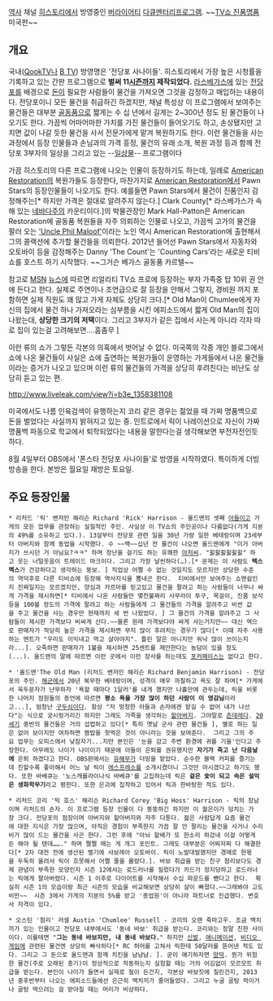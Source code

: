 [[역사]] 채널 [[히스토리]]에서 방영중인 [[버라이어티]] [[다큐멘터리]]프로그램. 
~~[[TV쇼 진품명품]] 미국판~~

== 개요 ==
국내([[QookTV]]나 [[B TV]]) 방영명은 '전당포 사나이들'. 히스토리에서 가장 높은 시청률을 기록하고 있는 간판 프로그램으로 '''벌써 11[[시즌]]까지 제작되었다.''' [[라스베가스]]에 있는 [[전당포]]를 배경으로 [[돈]]이 필요한 사람들이 물건을 가져오면 그것을 감정하고 매입하는 내용이다. 전당포이니 모든 물건을 취급하긴 하겠지만, 채널 특성상 이 프로그램에서 보여주는 물건들은 대부분 [[골동품]]으로 짧게는 수 십 년에서 길게는 2~300년 정도 된 물건들이 나오기도 한다. 가끔씩 어마어마한 가치를 가진 물건들이 들어오기도 하고, 손상됐지만 고치면 값이 나갈 듯한 물건을 사서 전문가에게 맡겨 복원하기도 한다. 이런 물건들을 사는 과정에서 등장 인물들과 손님과의 가격 흥정, 물건의 유래 소개, 복원 과정 등과 함께 전당포 3부자의 일상을 그리고 있는 --[[일상물]]-- 프로그램이다

가끔 히스토리의 다른 프로그램에 나오는 인물이 등장하기도 하는데, 일례로 [[American Restoration]]의 복원가들도 등장한다, 마찬가지로 [[American Restoration]]에서 Pawn Stars의 등장인물들이 나오기도 한다.  예를들면 Pawn Stars에서 물건이 진품인지 감정해주는[* 하지만 가격은 절대로 알려주지 않는다.] Clark County[* 라스베가스가 속해 있는 [[네바다]]주의 카운티이다.]의 박물관장인 Mark Hall-Patton은 American Restoration에 골동품 복원들을 자주 의뢰하는 인물로 나오고, 가끔씩 고가의 물건을 팔러 오는 [http://www.unclephilmaloof.com/home.html 'Uncle Phil Maloof']이라는 노인 역시 American Restoration에 출현해서 그의 콜랙션에 추가할 물건들을 의뢰한다. 2012년 들어선 Pawn Stars에서 자동차와 오토바이 등을 감정해주는 Danny 'The Count'는 'Counting Cars'라는 새로운 티비쇼를 호스트 하기 시작했다. ~~그거슨 베가스 골동품 카르텔~~

참고로 [[MSN]] [[뉴스]]에 따르면 리얼리티 TV쇼 프로에 등장하는 부자 가족중 탑 10위 권 안에 든다고 한다. 실제로 주연이나 조연급으로 잘 등장을 안해서 그렇지, 경비원 까지 포함하면 실제 직원도 꽤 많고 가게 자체도 상당히 크다.[* Old Man이 Chumlee에게 자신의 집에서 물건 하나 가져오라는 심부름을 시킨 에피소드에서 짧게 Old Man의 집이 나왔는대, '''상당한 크기의 저택'''이다.  그리고 3부자가 같은 집에서 사는게 아니라 각자 따로 집이 있는걸 고려해보면....흠좀무 ]

이런 류의 쇼가 그렇든 각본의 의혹에서 벗어날 수 없다. 미국쪽의 각종 개인 블로그에서 쇼에 나온 물건들이 사실은 쇼에 출연하는 복원가들이 운영하는 가게들에서 나온 물건들이라는 증거가 나오고 있으며 이런 류의 물건들의 가격을 상당히 후려친다는 비난도 상당히 듣고 있는 편.

http://www.liveleak.com/view?i=b3e_1358381108 

미국에서도 나름 인육검색이 유행하는지 코리 같은 경우는 젊었을 때 가짜 명품백으로 돈을 벌었다는 사실까지 밝혀지고 있는 중.
인트로에서 릭이 나레이션으로 자신이 가짜 명품백 파동으로 학교에서 퇴학되었다는 내용을 말한다는걸 생각해보면 부전자전인듯 하다.

8월 4일부터 OBS에서 '폰스타 전당포 사나이들'로 방영을 시작하였다. 특이하게 더빙방송을 한다. 본방은 월요일 재방은 토요일.
== 주요 등장인물 ==
 * 리처드 '릭' 밴저민 해리슨 Richard 'Rick' Harrison - 올드맨의 셋째 [[아들]]이고 가게의 모든 업무를 관장하는 실질적인 주인. 사실상 이 TV쇼의 주인공이나 다름없다(가게 지분의 49%를 소유하고 있다.). 13살부터 전당포 관련 일을 30년 가량 일한 베테랑이며 23세부터 아버지와 함께 동업을 시작했다. 수 ~~백~~십년 전 물건이 나오면 올드맨에게 "이거 아버지가 쓰시던 거 아님요?ㅋㅋ" 하며 장난을 걸기도 하는 유쾌한 [[아저씨]]. "힗힗힗힗힗힗" 하고 웃는 너털웃음이 트레이드 마크이다. 그리고 가장 날씬하다(…).[* 문제는 이 사람도 '''텍스멕스'''가 건강하다고 생각하는 뚱보. ] 직업상 어쩔 수 없는 것일지도 모르지만 상당한 수준의 역덕후로 다른 티비쇼에 등장해 역사지식을 뽐내곤 한다.  티비에서만 보여주는 쇼맨쉽인지 진짜일지는 모르겠지만, 양심과 카르마를 믿고있고 물건을 팔려고 하는 사람들이 너무나 싸게 가격을 제시하면[* 티비에서 나온 사람들만 몇천불짜리 사무라이 투구, 목걸이, 진품 보석등을 100불 정도의 가격에 팔려고 하는 사람들에게 그 물건들의 가격을 알려주고 비싼 값을 주고 물건을 사는 경우만 현재까지 세 번 나왔었다. ] 그 물건의 가격을 알려주고 그 사람들이 제시한 가격보다 비싸게 산다.~~물론 원래 가격보다야 싸게 사는거지만~~ 대신 역으로 판매자가 적당히 높은 가격을 제시하면 무지 많이 후려치는 경우가 많다[* 이때 자주 사용하는 멘트가 "우리도 이익내고 먹고 살아야지". 틀린 말은 아니지만 워낙 많이 쓰이는지라...]. 오죽하면 판매자가 1불을 제시하면 25센트를 제안한다는 농담이 있을 정도(...). 올드맨의 말에 따르면 이런 곳에서 이런 장사를 하는데도 [[포커페이스]]는 없다고 한다.

 * '올드맨'The Old Man (리처드 밴저민 해리슨 Richard Benjamin Harrison) - 전당포의 주인. [[해군]]에서 20년 복무한 베테랑이며, 성격이 매우 까칠하고 욕도 잘 하며[* 가게에서 육두문자가 난무하자 '욕할 때마다 1달러'를 내게 했지만 나흘만에 관두는데, 릭을 비롯한 나머지 점원들의 증언에 따르면 '''평소 욕을 가장 많이 하던 사람이 이 영감님'''이라고...], 엄청난 [[구두쇠]]이다. 항상 "저 멍청한 아들과 손자에겐 맡길 수 없어 내가 나선다"는 식으로 궁시렁거리긴 하지만 그래도 가족을 생각하는 [[할아버지]]. 그야말로 [[츤데레]]다. [[20세기]] 중반의 물건들은 거의 섭렵하고 있다[* 특히 옛날 군사 관련 물건들 ], 별로 하는 일은 없어 보이지만 여차하면 짬밥을 헛먹은 것이 아니라는 것을 보여준다.  그리고 그의 주요 업무는 오피스에서 낮잠자기...지만 본인은 '눈을 감고 주변 환경에 귀를 기울'인다고 주장한다. 아무래도 나이가 나이이기 때문에 아들이 은퇴를 권유했지만 '''자기가 죽고 난 다음날에''' 은퇴 하겠다고 한다. OBS판에서는 [[유해무]]가 더빙을 맡았다. 순수한 블랙 커피를 즐기는데 진할수록 좋아해서 어느 날 릭이 [[에스프레소]]를 소개시켰더니 그것만 마시겠다고 하기도 했다. 또한 바베큐는 '노스캐롤라이나식 바베큐'를 고집하는데 릭은 '''겉은 숯이 되고 속은 설익은 생화학무기'''라고 평한다. 또한 은괴에 집착하고 있어서 릭과 한바탕한 적도 있다.

 * 리처드 코리 '빅 호스' 해리슨 Richard Corey 'Big Hoss' Harrison - 릭의 장남이며 리처드의 손자. 이 프로그램 등장 인물이 다 뚱뚱하긴 하지만 이 젊은이가 덩치는 가장 크다. 전당포의 점장이며 아버지와 할아버지와 자주 다툰다. 젊은 사람답게 요즘 물건에 대한 지식은 가장 많으며, 아직은 경험이 부족한지 가끔 잘 안 팔리는 물건을 사거나 수리비가 많이 드는 물건을 사곤 한다. 그런 후에 "아놔 할배가 또 한소리 하겄네 이걸 어떻게든 해야 될 텐데……." 하며 쩔쩔 매는 게 개그 포인트. 그래도 대부분은 어찌저찌 다 해결한다[* 2차 대전 전에 생산된 벨기에 샤보레아 오토바이. 릭이 노발대발했지만 경매로 한몫을 두둑히 올려서 릭이 흐뭇해서 어쩔 줄을 몰랐다.]. 바보 취급을 받는 친구 첨리보다도 경제 관념이 부족한 모양인지 시즌 12에서는 로드러너를 질렀다가 카드가 정지당하고 로드러너는 릭에게 팔아버렸다. 시즌 1 이후로 다이어트를 시작해서 수십 파운드를 뺐다고 한다.  확실히 시즌 1의 모습이랑 최근 시즌의 모습을 비교해보면 상당히 살이 빠졌다.~~그래봐야 고도비만~~  시즌 3에서 가게의 지분의 5%를 받고 '종업원'이 아니라 파트너로 진급했다. 변호사 자격이 있다.

 * 오스틴 '첨리' 러셀 Austin 'Chumlee' Russell - 코리의 오랜 죽마고우. 조금 백치끼가 있는 인물이고 전당포 내부에서도 '동네 바보' 취급을 받는다. 코리와는 정말 친한 사이이다. 이를테면 "'''그는 동네 바보지만, 내 동네 바보다.'''" 하지만 [[신발]], [[애니메이션]], [[비디오 게임]]에 관련된 물건엔 상당히 빠삭하다[* RC 허머를 고쳐서 릭한테 50달러를 뜯어낸 적도 있다. 그리고 그 돈으로 올드맨과 함께 치킨을 냠냠냠. ]. 굳이 얘기하자면 [[양덕]]. 뭔가 위험한 물건(주로 오래된 총기)이 정상적으로 작동하는지 실험할 때는 거의 어김없이 모르모트 취급을 받는다. 본인이 나이가 들면서 실제로 철이 든건지, 각본상 바보짓에 질린건지, 2013년 중후반부터 나오는 에피소드들에선 은근히 백치끼가 줄어들었다. 그리고 누굴 골탕 먹이거나 골탕 먹으려는 걸 받아칠 때는 머리가 비상하다.
